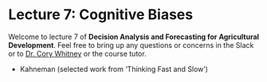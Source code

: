 # Lecture 7: Cognitive Biases {#biases} 
<!-- reference with [Biases](#biases) -->

Welcome to lecture 7 of **Decision Analysis and Forecasting for Agricultural Development**. Feel free to bring up any questions or concerns in the Slack or to [Dr. Cory Whitney](mailto:cory.whitney@uni-bonn.de?subject=[Lecture_4]%20Decision%20Analysis%20Lecture) or the course tutor.

-	Kahneman  (selected work from ‘Thinking Fast and Slow’)
